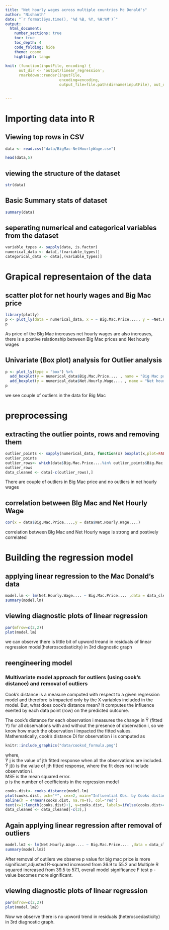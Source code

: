 ```yaml
---
title: "Net hourly wages across multiple countries Mc Donald's"
author: "Nishanth"
date: "`r format(Sys.time(), '%d %B, %Y, %H:%M')`"
output:
  html_document:
    number_sections: true
    toc: true
    toc_depth: 4
    code_folding: hide
    theme: cosmo
    highlight: tango
    
knit: (function(inputFile, encoding) { 
      out_dir <- 'output/linear_regression';
      rmarkdown::render(inputFile,
                        encoding=encoding, 
                        output_file=file.path(dirname(inputFile), out_dir, 'Linear_regression.html')) })
    

---
```



# Importing data into R

## Viewing top rows in CSV
```r
data <- read.csv("data/BigMac-NetHourlyWage.csv")

head(data,5)
```


## viewing the structure of the dataset 

```r
str(data)
```

## Basic Summary stats of dataset

```r
summary(data)
```

## seperating numerical and categorical variables from the dataset
```r
variable_types <- sapply(data, is.factor) 
numerical_data <- data[,!(variable_types)]
categorical_data <- data[,(variable_types)]

```


# Grapical representaion of the data

## scatter plot for net hourly wages and Big Mac price


```r
library(plotly)
p <- plot_ly(data = numerical_data, x = ~ Big.Mac.Price...., y = ~Net.Hourly.Wage....)
p
```

As price of the BIg Mac increases net hourly wages are also increases, there is a postive relationship between Big Mac prices and Net hourly wages

## Univariate (Box plot) analysis for Outlier analysis

```r
p <- plot_ly(type = "box") %>%
  add_boxplot(y = numerical_data$Big.Mac.Price.... , name = "Big Mac price")  %>%
  add_boxplot(y = numerical_data$Net.Hourly.Wage.... , name = "Net hourly wage") 
p
```

we see couple of outliers in the data for Big Mac 

# preprocessing
## extracting the outlier points, rows and removing them
```r
outlier_points <- sapply(numerical_data, function(x) boxplot(x,plot=FALSE)$out)
outlier_points
outlier_rows<- which(data$Big.Mac.Price....%in% outlier_points$Big.Mac.Price....)
outlier_rows
data_cleaned <- data[-c(outlier_rows),]
```

There are couple of outliers in Big Mac price and no outliers in net hourly wages

## correlation between BIg Mac and Net Hourly Wage
```r
cor(x = data$Big.Mac.Price....,y = data$Net.Hourly.Wage....)
```

correlation between BIg Mac and Net Hourly wage is strong and postively correlated

# Building the regression model
## applying linear regression to the Mac Donald's data
```r
model.lm <- lm(Net.Hourly.Wage.... ~ Big.Mac.Price.... ,data = data_cleaned)
summary(model.lm)
```


## viewing diagnostic plots of linear regression
```r
par(mfrow=c(2,2))
plot(model.lm)
```
we can observe there is little bit of upword treand in residuals of linear regression model(heteroscedasticity) in 3rd diagnostic graph   

## reengineering model 
### Multivariate model approach for outliers (using cook's distance) and removal of outliers

Cook’s distance is a measure computed with respect to a given regression model and therefore is impacted only by the X variables included in the model. But, what does cook’s distance mean? It computes the influence exerted by each data point (row) on the predicted outcome.

The cook’s distance for each observation i measures the change in Ŷ  (fitted Y) for all observations with and without the presence of observation i, so we know how much the observation i impacted the fitted values. Mathematically, cook’s distance Di for observation i is computed as

```r
knitr::include_graphics("data/cooksd_formula.png")
```

where,
<br />
Ŷ j is the value of jth fitted response when all the observations are included.
<br />
Ŷ j(i) is the value of jth fitted response, where the fit does not include observation i.
<br />
MSE is the mean squared error.
<br />
p is the number of coefficients in the regression model

```r
cooks.dist<- cooks.distance(model.lm)
plot(cooks.dist, pch="*", cex=2, main="Influential Obs. by Cooks distance",xlab = "observations",ylab = "cook's distance")
abline(h = 4*mean(cooks.dist, na.rm=T), col="red")
text(x=1:length(cooks.dist)+1, y=cooks.dist, labels=ifelse(cooks.dist>4*mean(cooks.dist, na.rm=T),names(cooks.dist),""), col="red")
data_cleaned <- data_cleaned[-c(3),]
```


## Again applying linear regression after removal of outliers

```r
model.lm2 <- lm(Net.Hourly.Wage.... ~ Big.Mac.Price.... ,data = data_cleaned)
summary(model.lm2)
```

After removal of outliers we observe p value for big mac price is more significant,adjusted R-squared increased from 36.9 to 55.2 and Multiple R squared increased from 39.5 to 57.1, overall model significance F test p - value becomes more significant.

## viewing diagnostic plots of linear regression
```r
par(mfrow=c(2,2))
plot(model.lm2)
```

Now we observe there is no upword trend in residuals (heteroscedasticity) in 3rd diagnostic graph.


